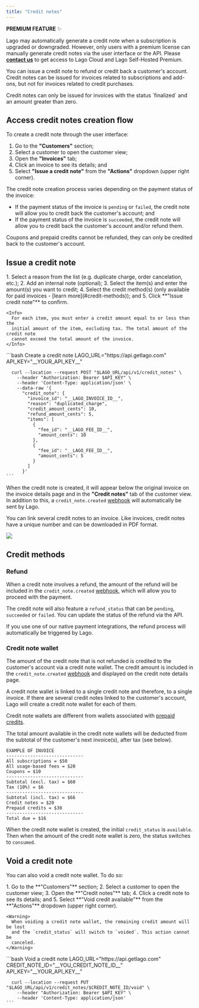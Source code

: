```yaml
---
title: "Credit notes"
---
```


<Info>

**PREMIUM FEATURE** ✨

Lago may automatically generate a credit note when a subscription is upgraded or
downgraded. However, only users with a premium license can manually generate
credit notes via the user interface or the API. Please
**[contact us](mailto:hello@getlago.com)** to get access to Lago Cloud and Lago
Self-Hosted Premium.

</Info>

You can issue a credit note to refund or credit back a customer's account.
Credit notes can be issued for invoices related to subscriptions and add-ons,
but not for invoices related to credit purchases.

<Info>
  Credit notes can only be issued for invoices with the status `finalized` and
  an amount greater than zero.
</Info>


## Access credit notes creation flow[](#create-credit-notes "Direct link to heading")

To create a credit note through the user interface:
1. Go to the **"Customers"** section;
2. Select a customer to open the customer view;
3. Open the **"Invoices"** tab;
4. Click an invoice to see its details; and
5. Select **"Issue a credit note"** from the **"Actions"** dropdown (upper right corner).


The credit note creation process varies depending on the payment status of the
invoice:

- If the payment status of the invoice is `pending` or `failed`, the credit note
  will allow you to credit back the customer's account; and
- If the payment status of the invoice is `succeeded`, the credit note will
  allow you to credit back the customer's account and/or refund them.

<Info>
  Coupons and prepaid credits cannot be refunded, they can only be credited back
  to the customer's account.
</Info>

## Issue a credit note

<Tabs>
  <Tab title="Dashboard">
    1. Select a reason from the list (e.g. duplicate charge, order cancelation,
      etc.);
    2. Add an internal note (optional);
    3. Select the item(s) and enter the amount(s) you want to credit;
    4. Select the credit method(s) (only available for paid invoices -
      [learn more](#credit-methods)); and
    5. Click **"Issue credit note"** to confirm.

    <Info>
      For each item, you must enter a credit amount equal to or less than the
      initial amount of the item, excluding tax. The total amount of the credit note
      cannot exceed the total amount of the invoice.
    </Info>
  </Tab>
  <Tab title="API">
    ```bash Create a credit note
      LAGO_URL="https://api.getlago.com"
      API_KEY="__YOUR_API_KEY__"

      curl --location --request POST "$LAGO_URL/api/v1/credit_notes" \
        --header "Authorization: Bearer $API_KEY" \
        --header 'Content-Type: application/json' \
        --data-raw '{
          "credit_note": {
            "invoice_id": "__LAGO_INVOICE_ID__",
            "reason": "duplicated_charge",
            "credit_amount_cents": 10,
            "refund_amount_cents": 5,
            "items": [
              {
                "fee_id": "__LAGO_FEE_ID__",
                "amount_cents": 10
              },
              {
                "fee_id": "__LAGO_FEE_ID__",
                "amount_cents": 5
              }
            ]
          }'
    ```
  </Tab>
</Tabs>

When the credit note is created, it will appear below the original invoice on
the invoice details page and in the **"Credit notes"** tab of the customer view.
In addition to this, a `credit_note.created` [webhook](/api/webhooks/messages)
will automatically be sent by Lago.

You can link several credit notes to an invoice. Like invoices, credit notes
have a unique number and can be downloaded in PDF format.

<Frame caption="Credit note detail">
  <img src="/guide/images/credit-note-39fd904adb8cc192e4e78320171c388f.png" />
</Frame>


## Credit methods[](#credit-methods "Direct link to heading")

### Refund[](#refund "Direct link to heading")

When a credit note involves a refund, the amount of the refund will be included
in the `credit_note.created` [webhook](/api/webhooks/messages), which will allow
you to proceed with the payment.

The credit note will also feature a `refund_status` that can be `pending`,
`succeeded` or `failed`. You can update the status of the refund via the API.

<Tip>
  If you use one of our native payment integrations, the refund process will
  automatically be triggered by Lago.
</Tip>

### Credit note wallet[](#credit-note-wallet "Direct link to heading")

The amount of the credit note that is not refunded is credited to the customer's
account via a credit note wallet. The credit amount is included in the
`credit_note.created` [webhook](/api/webhooks/messages) and displayed on the
credit note details page.

<Info>
  A credit note wallet is linked to a single credit note and therefore, to a
  single invoice. If there are several credit notes linked to the customer's
  account, Lago will create a credit note wallet for each of them.
  
  Credit note wallets are different from wallets associated with [prepaid credits](/guide/prepaid-credits).

</Info>

The total amount available in the credit note wallets will be deducted from the
subtotal of the customer's next invoice(s), after tax (see below).

```
EXAMPLE OF INVOICE
-----------------------------
All subscriptions = $50
All usage-based fees = $20
Coupons = $10
-----------------------------
Subtotal (excl. tax) = $60
Tax (10%) = $6
-----------------------------
Subtotal (incl. tax) = $66
Credit notes = $20
Prepaid credits = $30
-----------------------------
Total due = $16

```

When the credit note wallet is created, the initial `credit_status` is
`available`. Then when the amount of the credit note wallet is zero, the status
switches to `consumed`.


## Void a credit note[](#void-credit-note "Direct link to heading")

You can also void a credit note wallet. To do so:

<Tabs>
  <Tab title="Dashboard">
    1. Go to the **"Customers"** section;
    2. Select a customer to open the customer view;
    3. Open the **"Credit notes"** tab;
    4. Click a credit note to see its details; and
    5. Select **"Void credit available"** from the **"Actions"** dropdown (upper
      right corner).

    <Warning>
      When voiding a credit note wallet, the remaining credit amount will be lost
      and the `credit_status` will switch to `voided`. This action cannot be
      canceled.
    </Warning>
  </Tab>
  <Tab title="API">
    ```bash Void a credit note
      LAGO_URL="https://api.getlago.com"
      CREDIT_NOTE_ID="__YOU_CREDIT_NOTE_ID__"
      API_KEY="__YOUR_API_KEY__"

      curl --location --request PUT "$LAGO_URL/api/v1/credit_notes/$CREDIT_NOTE_ID/void" \
        --header "Authorization: Bearer $API_KEY" \
        --header 'Content-Type: application/json'
    ```
  </Tab>
</Tabs>
